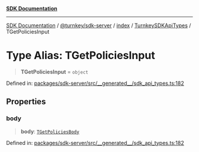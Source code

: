 [**SDK Documentation**](../../../../../../README.mdx)

***

[SDK Documentation](../../../../../../packages.mdx) / [@turnkey/sdk-server](../../../../README.mdx) / [index](../../../README.mdx) / [TurnkeySDKApiTypes](../README.mdx) / TGetPoliciesInput

# Type Alias: TGetPoliciesInput

> **TGetPoliciesInput** = `object`

Defined in: [packages/sdk-server/src/\_\_generated\_\_/sdk\_api\_types.ts:182](https://github.com/tkhq/sdk/blob/078f5423e923fbd1d7fd39440402d7f01d09c3d0/packages/sdk-server/src/__generated__/sdk_api_types.ts#L182)

## Properties

### body

> **body**: [`TGetPoliciesBody`](TGetPoliciesBody.mdx)

Defined in: [packages/sdk-server/src/\_\_generated\_\_/sdk\_api\_types.ts:182](https://github.com/tkhq/sdk/blob/078f5423e923fbd1d7fd39440402d7f01d09c3d0/packages/sdk-server/src/__generated__/sdk_api_types.ts#L182)
